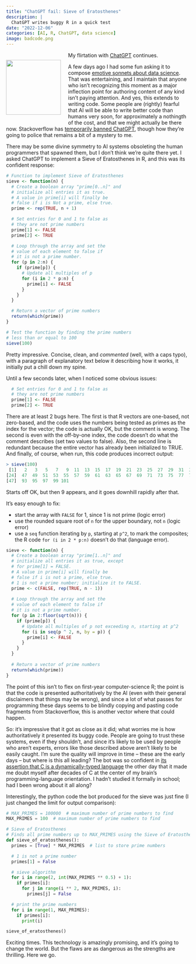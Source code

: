 ```yaml
---
title: "ChatGPT fail: Sieve of Eratosthenes"
description: |
  ChatGPT writes buggy R in a quick test
date: "2022-12-06"
categories: [AI, R, ChatGPT, data science]
image: badcode.png
---
```


<div>
<div style="float: left; padding-right: 20px; margin-top: 0.5em">
![](badcode.png){width="150"}
</div>
My flirtation with [ChatGPT](https://openai.com/blog/chatgpt/) continues.

A few days ago I had some fun asking it to compose [emotive sonnets about data science](/posts/2022-12-02-sonnets/). That was entertaining, and I maintain that anyone who isn't recognizing this moment as a major inflection point for authoring content of any kind isn't paying attention. And yes, this extends to writing code. Some people are (rightly) fearful that AI will be able to write better code than humans very soon, for approximately a nothingth of the cost, and that we might actually be there now. Stackoverflow has [temporarily banned ChatGPT](https://meta.stackoverflow.com/questions/421831/temporary-policy-chatgpt-is-banned), though how they're going to police that remains a bit of a mystery to me.

There may be some divine symmetry to AI systems obsoleting the human programmers that spawned them, but I don't think we're quite there yet. I asked ChatGPT to implement a Sieve of Eratosthenes in R, and this was its confident response:

```r
# Function to implement Sieve of Eratosthenes
sieve <- function(n) {
  # Create a boolean array "prime[0..n]" and
  # initialize all entries it as true.
  # A value in prime[i] will finally be
  # false if i is Not a prime, else true.
  prime <- rep(TRUE, n + 1)

  # Set entries for 0 and 1 to false as
  # they are not prime numbers
  prime[1] <- FALSE
  prime[2] <- TRUE

  # Loop through the array and set the
  # value of each element to false if
  # it is not a prime number.
  for (p in 2:n) {
    if (prime[p]) {
      # Update all multiples of p
      for (i in 2 * p:n) {
        prime[i] <- FALSE
      }
    }
  }

  # Return a vector of prime numbers
  return(which(prime))
}

# Test the function by finding the prime numbers
# less than or equal to 100
sieve(100)
```

Pretty impressive. Concise, clean, and *commented* (well, with a caps typo), with a paragraph of explanatory text below it describing how it works, it initially put a chill down my spine. 

Until a few seconds later, when I noticed some obvious issues: 

```r
  # Set entries for 0 and 1 to false as
  # they are not prime numbers
  prime[1] <- FALSE
  prime[2] <- TRUE
```

There are at least 2 bugs here. The first is that R vectors are one-based, not zero-based, and the code uses the numbers being tested as primes as the index for the vector; the code is actually OK, but the comment is wrong. The second is even with the off-by-one index, the code doesn't do what the comment describes (set two values to false). Also, the second line is redundant because the entire vector has already been initialized to TRUE. And finally, of course, when run, this code produces incorrect output:

```r
> sieve(100)
 [1]   2   3   5   7   9  11  13  15  17  19  21  23  25  27  29  31  33  35  37  39  41  43  45
[24]  47  49  51  53  55  57  59  61  63  65  67  69  71  73  75  77  79  81  83  85  87  89  91
[47]  93  95  97  99 101
```

Starts off OK, but then 9 appears, and it goes downhill rapidly after that.

It's easy enough to fix:

- start the array with `FALSE` for 1, since 1 is not prime (logic error)
- use the rounded square root of `n` for the upper boundary, not `n` (logic error)
- use a `seq` function iterating by `p`, starting at `p^2`, to mark the composites; the R code `for (i in 2 * p:n)` doesn't do that (language error).

```r
sieve <- function(n) {
  # Create a boolean array "prime[1..n]" and
  # initialize all entries it as true, except
  # for prime[1] = FALSE.
  # A value in prime[i] will finally be
  # false if i is not a prime, else true.
  # 1 is not a prime number; initialize it to FALSE.
  prime <- c(FALSE, rep(TRUE, n - 1))
  
  # Loop through the array and set the
  # value of each element to false if
  # it is not a prime number.
  for (p in 2:floor(sqrt(n))) {
    if (prime[p]) {
      # Update all multiples of p not exceeding n, starting at p^2
      for (i in seq(p ^ 2, n, by = p)) {
        prime[i] <- FALSE
      }
    }
  }
  
  # Return a vector of prime numbers
  return(which(prime))
}
```

The point of this isn't to flex on first-year computer-science R; the point is that the code is presented authoritatively by the AI (even with their general disclaimers that things may be wrong), and since a lot of what passes for programming these days seems to be blindly copying and pasting code fragments from Stackoverflow, this is another vector where that could happen.

So: it's impressive that it got as close as it did; what worries me is how authoritatively it presented its buggy code. People are going to trust these systems, even if they shouldn't, and since it's likely to be used by people who aren't experts, errors like those described above aren't likely to be easily caught. I'm sure the quality will improve in time -- these are the early days -- but where is this all leading? The bot was so confident in [its assertion that C is a dynamically-typed language](/posts/2022-12-02-sonnets/) the other day that it made me doubt myself after decades of C at the center of my brain's programming-language orientation. I hadn't studied it formally in school; had I been wrong about it all along?

Interestingly, the python code the bot produced for the sieve was just fine (I just changed the limit for output comparison):

```python
# MAX_PRIMES = 100000  # maximum number of prime numbers to find
MAX_PRIMES = 100  # maximum number of prime numbers to find

# Sieve of Eratosthenes
# Finds all prime numbers up to MAX_PRIMES using the Sieve of Eratosthenes algorithm
def sieve_of_eratosthenes():
  primes = [True] * MAX_PRIMES  # list to store prime numbers

  # 1 is not a prime number
  primes[1] = False

  # sieve algorithm
  for i in range(2, int(MAX_PRIMES ** 0.5) + 1):
    if primes[i]:
      for j in range(i ** 2, MAX_PRIMES, i):
        primes[j] = False

  # print the prime numbers
  for i in range(1, MAX_PRIMES):
    if primes[i]:
      print(i)

sieve_of_eratosthenes()
```

Exciting times. This technology is amazingly promising, and it's going to change the world. But the flaws are as dangerous as the strengths are thrilling. Here we go.
